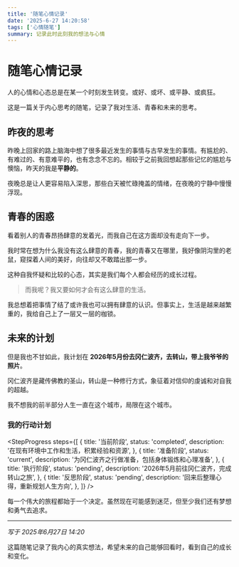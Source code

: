 ```yaml
---
title: '随笔心情记录'
date: '2025-6-27 14:20:58'
tags: ['心情随笔']
summary: 记录此时此刻我的想法与心情
---
```


# 随笔心情记录

人的心情和心态总是在某一个时刻发生转变。或好、或坏、或平静、或疯狂。

<Callout emoji="💭">这是一篇关于内心思考的随笔，记录了我对生活、青春和未来的思考。</Callout>

## 昨夜的思考

昨晚上回家的路上脑海中想了很多最近发生的事情与古早发生的事情。有尴尬的、有难过的、有意难平的，也有念念不忘的。相较于之前我回想起那些记忆的尴尬与懊恼，昨天的我是**平静的**。

<Callout emoji="🌙">
  夜晚总是让人更容易陷入深思，那些白天被忙碌掩盖的情绪，在夜晚的宁静中慢慢浮现。
</Callout>

## 青春的困惑

看着别人的青春昂扬肆意的发着光，而我自己在这方面却没有走向下一步。

我时常在想为什么我没有这么肆意的青春，我的青春又在哪里，我好像阴沟里的老鼠，窥探着人间的美好，向往却又不敢踏出那一步。

<Callout emoji="⚠️">这种自我怀疑和比较的心态，其实是我们每个人都会经历的成长过程。</Callout>

> 而我呢？我又要如何才会有这么肆意的生活。

我总想着把事情了结了或许我也可以拥有肆意的认识。但事实上，生活是越来越繁重的，我给自己上了一层又一层的枷锁。

## 未来的计划

但是我也不甘如此，我计划在 **2026年5月份去冈仁波齐，去转山，带上我爷爷的照片**。

<Callout emoji="🗺️">
  冈仁波齐是藏传佛教的圣山，转山是一种修行方式，象征着对信仰的虔诚和对自我的超越。
</Callout>

我不想我的前半部分人生一直在这个城市，局限在这个城市。

### 我的行动计划

<StepProgress
  steps={[
    {
      title: '当前阶段',
      status: 'completed',
      description: '在现有环境中工作和生活，积累经验和资源',
    },
    {
      title: '准备阶段',
      status: 'current',
      description: '为冈仁波齐之行做准备，包括身体锻炼和心理准备',
    },
    {
      title: '执行阶段',
      status: 'pending',
      description: '2026年5月前往冈仁波齐，完成转山之旅',
    },
    {
      title: '反思阶段',
      status: 'pending',
      description: '回来后整理心得，重新规划人生方向',
    },
  ]}
/>

<Callout emoji="💪">
  每一个伟大的旅程都始于一个决定。虽然现在可能感到迷茫，但至少我们还有梦想和勇气去追求。
</Callout>

---

_写于 2025年6月27日 14:20_

<Callout emoji="📝">
  这篇随笔记录了我内心的真实想法，希望未来的自己能够回看时，看到自己的成长和变化。
</Callout>
